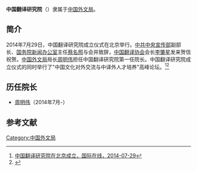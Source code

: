 '''中国翻译研究院'''（{{lang-en|China Academy of Translation}}）隶属于[[中国外文局|中国外文局]]。

==简介==
2014年7月29日，中国翻译研究院成立仪式在北京举行。[[中共中央宣传部|中共中央宣传部]]副部长、[[国务院新闻办公室|国务院新闻办公室]]主任[[蔡名照|蔡名照]]与会并致辞，[[中国翻译协会|中国翻译协会]]会长[[李肇星|李肇星]]发来贺信祝贺。[[中国外文局|中国外文局]]局长[[周明伟|周明伟]]担任中国翻译研究院第一任院长。中国翻译研究院成立仪式的同时举行了"中国文化对外交流与中译外人才培养"高峰论坛。<ref>[http://gb.cri.cn/42071/2014/07/29/7551s4633645.htm 中国翻译研究院在北京成立，国际在线，2014-07-29]</ref><ref>{{Cite web |url=http://xmwb.xinmin.cn/html/2014-08/01/content_18_1.htm |title=中国翻译研究院在京成立，新民晚报，2014-08-01 |accessdate=2014-12-03 |archive-date=2019-01-24 |archive-url=https://web.archive.org/web/20190124005315/http://xmwb.xinmin.cn/html/2014-08/01/content_18_1.htm |dead-url=no }}</ref>

==历任院长==
*[[周明伟|周明伟]]（2014年7月-）

==参考文献==
{{reflist}}

[[Category:中国外文局|Category:中国外文局]]